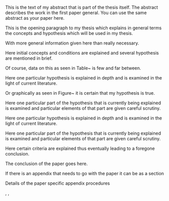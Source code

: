 \chapter{PAPER 4 TITLE GOES HERE}
<!-- % \label{polymer_fibers1} -->

\begin{center}
    Authors and Affiliations \\
    Modified from a manuscript to be submitted to/ under review/ published in \textit{Name of the Journal} 
\end{center}

\section{Abstract}
This is the text of my abstract that is part of the thesis itself.
The abstract describes the work in the first paper general. You can use the same abstract as your paper here.

<!-- %\pagebreak %remove if needed -->

<!-- % Please include sections as the paper has, some of the following sections are meant as examples of what can be done, the bibliography should be made as given -->
<!-- %\section{Overview} -->

This is the opening paragraph to my thesis which
explains in general terms the concepts and hypothesis
which will be used in my thesis.

With more general information given here than really
necessary.

\section{Introduction}

Here initial concepts and conditions are explained and
several hypothesis are mentioned in brief.

Of course, data on this as seen in Table~\ref{data}
is few and far between.

\begin{table}[h!tb] \centering
\isucaption{Moon Data}
\label{data}
<!-- % Use: \begin{tabular{|lcc|} to put table in a box -->
\begin{tabular}{lcc} \hline
\textbf{Element} & \textbf{Control} & \textbf{Experimental} \\ \hline
Moon Rings & 1.23 & 3.38 \\
Moon Tides & 2.26 & 3.12 \\
Moon Walk & 3.33 & 9.29 \\ \hline
\end{tabular}
\end{table}


\subsection{Hypothesis}

Here one particular hypothesis is explained in depth
and is examined in the light of current literature.

Or graphically as seen in Figure~\ref{mgraph}
it is certain that my hypothesis is true.

\begin{figure}[h!tb] \centering

\includegraphics{Images/dc5}

\isucaption{Durham Centre}
\label{mgraph}
\end{figure}

\subsubsection{Parts of the hypothesis}

Here one particular part of the hypothesis that is 
currently being explained is examined and particular
elements of that part are given careful scrutiny.

<!-- % Below \subsubsection -->
<!-- % Sectional commands: \paragraph and \subparagraph may also be used -->

\subsection{Second Hypothesis}

Here one particular hypothesis is explained in depth
and is examined in the light of current literature.

\subsubsection{Parts of the second hypothesis}

Here one particular part of the hypothesis that is 
currently being explained is examined and particular
elements of that part are given careful scrutiny.

\section{Criteria Review}

Here certain criteria are explained thus eventually
leading to a foregone conclusion.

\section{Results}

\section{Conclusion}\label{conclusion3}

The conclusion of the paper goes here.

<!-- %%%% -->
<!-- % Reference section comes before the appendix -->

<!-- %\bibliographystyle{acm} % use for numbered citations along with options given in preamble. Look at the main thesis.tex file -->
<!-- \bibliographystyle{apa} -->
<!-- \bibliography{master_bib} -->

<!-- % %\section{Bibliography} -->
<!-- % \bibliographystyle{apa} -->
<!-- % % \vspace{-20pt} -->
<!-- % \begingroup -->
<!-- %     \setlength{\bibsep}{13.2pt} -->
<!-- %     \linespread{1}\selectfont -->
<!-- %     \bibliography{master_bib} -->
<!-- % \endgroup -->
<!-- % \clearpage -->
<!-- % \pagebreak -->

<!-- %%%%% -->
<!-- %% Appendix -->
<!-- % This section may or may not be included -->
<!-- % Chapter 2 shows a double appendix example. Please use A or B as in Appendix A if there are multiple appendix. Use "Appendix A:" before writing the title -->
<!-- % Chapter 3 shows a single appendix example. Use "Appendix:" before writing the title  -->
\section{Appendix: Appendix title goes here}
If there is an appendix that needs to go with the paper it can be as a section \cite{Aup91}

\subsection{Procedure details}
Details of the paper specific appendix procedures

<!-- %\cite{allen}, \cite{bruner}  -->
\cite{Rad87}
\cite{MOR91}, \cite{Lom73} 
\cite{Lom91}, \cite{Lom92} 
\cite{dB59}